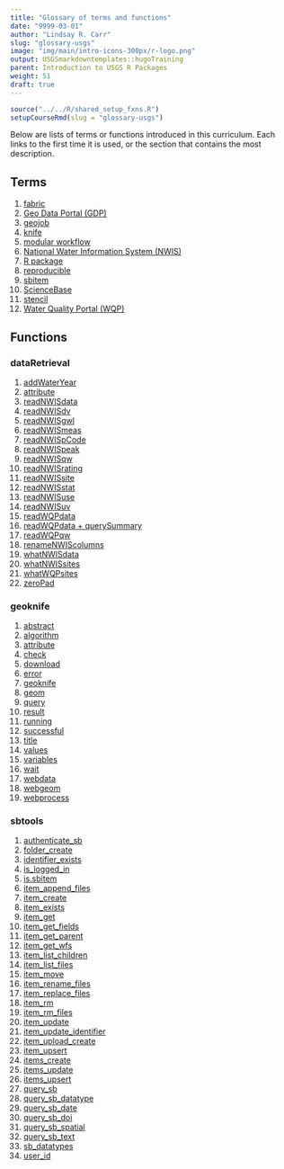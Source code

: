 ```yaml
---
title: "Glossary of terms and functions"
date: "9999-03-01"
author: "Lindsay R. Carr"
slug: "glossary-usgs"
image: "img/main/intro-icons-300px/r-logo.png"
output: USGSmarkdowntemplates::hugoTraining
parent: Introduction to USGS R Packages
weight: 51
draft: true
---
```


```r
source("../../R/shared_setup_fxns.R")
setupCourseRmd(slug = "glossary-usgs")
```

Below are lists of terms or functions introduced in this curriculum. Each links to the first time it is used, or the section that contains the most description.

## Terms

1. [fabric](/usgs-packages/geoknife-data/#geoknife-components-fabric-stencil-knife)
1. [Geo Data Portal (GDP)](/usgs-packages/geoknife-intro/)
1. [geojob](/usgs-packages/geoknife-data/#geoknife-components-fabric-stencil-knife)
1. [knife](/usgs-packages/geoknife-data/#geoknife-components-fabric-stencil-knife)
1. [modular workflow](/usgs-packages/app-intro/)
1. [National Water Information System (NWIS)](/usgs-packages/dataRetrieval-intro/)
1. [R package](/usgs-packages/GettingStartedUSGS/)
1. [reproducible](/usgs-packages/app-intro/)
1. [sbitem](/usgs-packages/sbtools-sbitem/)
1. [ScienceBase](/usgs-packages/sbtools-intro/)
1. [stencil](/usgs-packages/geoknife-data/#geoknife-components-fabric-stencil-knife)
1. [Water Quality Portal (WQP)](/usgs-packages/dataRetrieval-intro/)

## Functions

### dataRetrieval

1. [addWaterYear](/usgs-packages/dataRetrieval-readNWIS/#helper-functions)
1. [attribute](/usgs-packages/dataRetrieval-readNWIS/#accessing-attributes)
1. [readNWISdata](/usgs-packages/dataRetrieval-readNWIS/#readnwis-functions)
1. [readNWISdv](/usgs-packages/dataRetrieval-readNWIS/#readnwis-functions)
1. [readNWISgwl](/usgs-packages/dataRetrieval-readNWIS/#readnwis-functions)
1. [readNWISmeas](/usgs-packages/dataRetrieval-readNWIS/#readnwis-functions)
1. [readNWISpCode](/usgs-packages/dataRetrieval-readNWIS/#readnwis-functions)
1. [readNWISpeak](/usgs-packages/dataRetrieval-readNWIS/#readnwis-functions)
1. [readNWISqw](/usgs-packages/dataRetrieval-readNWIS/#readnwis-functions)
1. [readNWISrating](/usgs-packages/dataRetrieval-readNWIS/#readnwis-functions)
1. [readNWISsite](/usgs-packages/dataRetrieval-readNWIS/#readnwis-functions)
1. [readNWISstat](/usgs-packages/dataRetrieval-readNWIS/#readnwis-functions)
1. [readNWISuse](/usgs-packages/dataRetrieval-readNWIS/#readnwis-functions)
1. [readNWISuv](/usgs-packages/dataRetrieval-readNWIS/#readnwis-functions)
1. [readWQPdata](/usgs-packages/dataRetrieval-readWQP/#readwqp-functions)
1. [readWQPdata + querySummary](/usgs-packages/dataRetrieval-discovery/#readwqpdata-querysummary)
1. [readWQPqw](/usgs-packages/dataRetrieval-readWQP/#readwqp-functions)
1. [renameNWIScolumns](/usgs-packages/dataRetrieval-readNWIS/#helper-functions)
1. [whatNWISdata](/usgs-packages/dataRetrieval-discovery/#whatnwisdata)
1. [whatNWISsites](/usgs-packages/dataRetrieval-discovery/#whatnwissites)
1. [whatWQPsites](/usgs-packages/dataRetrieval-discovery/#whatwqpsites)
1. [zeroPad](/usgs-packages/dataRetrieval-readNWIS/#helper-functions)

### geoknife

1. [abstract](/usgs-packages/geoknife-data/#gdp-datasets)
1. [algorithm](/usgs-packages/geoknife-data/#available-webprocesses)
1. [attribute](/usgs-packages/geoknife-data/#available-webgeoms)
1. [check](/usgs-packages/geoknife-job/#checking-the-geojob-status)
1. [download](/usgs-packages/geoknife-job/#getting-geojob-data)
1. [error](/usgs-packages/geoknife-job/#checking-the-geojob-status)
1. [geoknife](/usgs-packages/geoknife-job/#setting-up-a-geojob)
1. [geom](/usgs-packages/geoknife-data/#available-webgeoms)
1. [query](/usgs-packages/geoknife-data/#gdp-datasets)
1. [result](/usgs-packages/geoknife-job/#getting-geojob-data)
1. [running](/usgs-packages/geoknife-job/#checking-the-geojob-status)
1. [successful](/usgs-packages/geoknife-job/#checking-the-geojob-status)
1. [title](/usgs-packages/geoknife-data/#gdp-datasets)
1. [values](/usgs-packages/geoknife-data/#available-webgeoms)
1. [variables](/usgs-packages/geoknife-data/#gdp-datasets)
1. [wait](/usgs-packages/geoknife-job/#wait-and-email)
1. [webdata](/usgs-packages/geoknife-data/#gdp-datasets)
1. [webgeom](/usgs-packages/geoknife-data/#available-webgeoms)
1. [webprocess](/usgs-packages/geoknife-data/#available-webprocesses)

### sbtools

1. [authenticate_sb](/usgs-packages/sbtools-get/#authentication)
1. [folder_create](/usgs-packages/sbtools-modify/#creating-sciencebase-items)
1. [identifier_exists](/usgs-packages/sbtools-get/#inspect-and-download-items)
1. [is_logged_in](/usgs-packages/sbtools-get/#authentication)
1. [is.sbitem](/usgs-packages/sbtools-sbitem/#what-is-an-sbitem)
1. [item_append_files](/usgs-packages/sbtools-modify/#uploading-your-files)
1. [item_create](/usgs-packages/sbtools-modify/#creating-sciencebase-items)
1. [item_exists](/usgs-packages/sbtools-get/#inspect-and-download-items)
1. [item_get](/usgs-packages/sbtools-get/#inspect-and-download-items)
1. [item_get_fields](/usgs-packages/sbtools-get/#inspect-and-download-items)
1. [item_get_parent](/usgs-packages/sbtools-get/#inspect-and-download-items)
1. [item_get_wfs](/usgs-packages/sbtools-get/#web-feature-services-to-visualize-spatial-data)
1. [item_list_children](/usgs-packages/sbtools-get/#inspect-and-download-items)
1. [item_list_files](/usgs-packages/sbtools-get/#inspect-and-download-items)
1. [item_move](/usgs-packages/sbtools-modify/#moving-and-removing-items)
1. [item_rename_files](/usgs-packages/sbtools-modify/#managing-and-removing-your-files)
1. [item_replace_files](/usgs-packages/sbtools-modify/#managing-and-removing-your-files)
1. [item_rm](/usgs-packages/sbtools-modify/#moving-and-removing-items)
1. [item_rm_files](/usgs-packages/sbtools-modify/#managing-and-removing-your-files)
1. [item_update](/usgs-packages/sbtools-modify/#editing-your-items)
1. [item_update_identifier](/usgs-packages/sbtools-modify/#editing-your-items)
1. [item_upload_create](/usgs-packages/sbtools-modify/#uploading-your-files)
1. [item_upsert](/usgs-packages/sbtools-modify/#editing-your-items)
1. [items_create](/usgs-packages/sbtools-modify/#creating-sciencebase-items)
1. [items_update](/usgs-packages/sbtools-modify/#editing-your-items)
1. [items_upsert](/usgs-packages/sbtools-modify/#editing-your-items)
1. [query_sb](/usgs-packages/sbtools-discovery/#discovering-data-via-sbtools)
1. [query_sb_datatype](/usgs-packages/sbtools-discovery/#discovering-data-via-sbtools)
1. [query_sb_date](/usgs-packages/sbtools-discovery/#discovering-data-via-sbtools)
1. [query_sb_doi](/usgs-packages/sbtools-discovery/#discovering-data-via-sbtools)
1. [query_sb_spatial](/usgs-packages/sbtools-discovery/#discovering-data-via-sbtools)
1. [query_sb_text](/usgs-packages/sbtools-discovery/#discovering-data-via-sbtools)
1. [sb_datatypes](/usgs-packages/sbtools-discovery/#using-query-sb-datatype)
1. [user_id](/usgs-packages/sbtools-get/#authentication)
